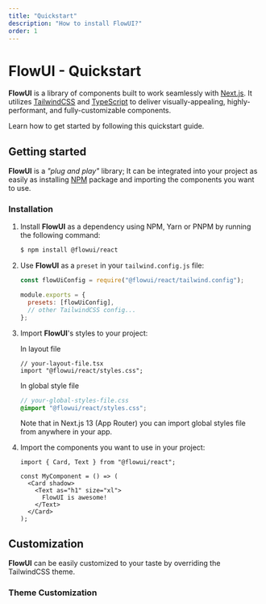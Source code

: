 ```yaml
---
title: "Quickstart"
description: "How to install FlowUI?"
order: 1
---
```


# FlowUI - Quickstart

**FlowUI** is a library of components built to work seamlessly with [Next.js](https://nextjs.org).
It utilizes [TailwindCSS](http://tailwindcss.com) and [TypeScript](http://typescriptlang.org)
to deliver visually-appealing, highly-performant, and fully-customizable components.

Learn how to get started by following this quickstart guide.

## Getting started

**FlowUI** is a _"plug and play"_ library; It can be integrated into your project as easily as
installing [NPM](https://www.npmjs.com/package/@flowui/react) package and importing
the components you want to use.

### Installation

1. Install **FlowUI** as a dependency using NPM, Yarn or PNPM by running the following command:

   ```bash
   $ npm install @flowui/react
   ```

2. Use **FlowUI** as a `preset` in your `tailwind.config.js` file:

   ```js
   const flowUiConfig = require("@flowui/react/tailwind.config");

   module.exports = {
     presets: [flowUiConfig],
     // other TailwindCSS config...
   };
   ```

3. Import **FlowUI**'s styles to your project:

   In layout file

   ```tsx
   // your-layout-file.tsx
   import "@flowui/react/styles.css";
   ```

   In global style file

   ```scss
   // your-global-styles-file.css
   @import "@flowui/react/styles.css";
   ```

   <Alert title="Good to know" variant="flat" color="primary" customClassName="px-6 py-4">
     Note that in Next.js 13 (App Router) you can import global styles file from
     anywhere in your app.
   </Alert>

   <br />

4. Import the components you want to use in your project:

   ```tsx
   import { Card, Text } from "@flowui/react";

   const MyComponent = () => (
     <Card shadow>
       <Text as="h1" size="xl">
         FlowUI is awesome!
       </Text>
     </Card>
   );
   ```

## Customization

**FlowUI** can be easily customized to your taste by overriding the TailwindCSS theme.

### Theme Customization


